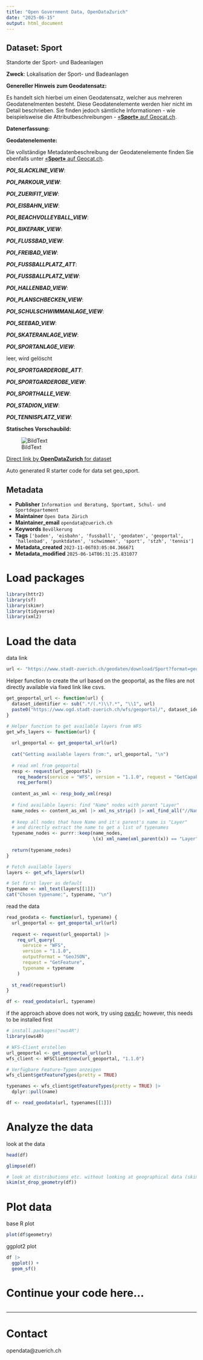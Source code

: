 ```yaml
---
title: "Open Government Data, OpenDataZurich"
date: "2025-06-15"
output: html_document
---
```


## Dataset: Sport

Standorte der Sport- und Badeanlagen

**Zweck**: Lokalisation der Sport- und Badeanlagen

**Genereller Hinweis zum Geodatensatz:**

Es handelt sich hierbei um einen Geodatensatz, welcher aus mehreren Geodatenelmenten besteht. Diese Geodatenelemente werden hier nicht im Detail beschrieben. Sie finden jedoch sämtliche Informationen - wie beispielsweise die Attributbeschreibungen - [«**Sport»** auf Geocat.ch](https://www.geocat.ch/geonetwork/srv/ger/catalog.search#/metadata/e85d72e5-ab4e-459a-9100-4a84195ddd57).
			   

**Datenerfassung:**




**Geodatenelemente:**

Die vollständige Metadatenbeschreibung der Geodatenelemente finden Sie ebenfalls unter [«**Sport»** auf Geocat.ch](https://www.geocat.ch/geonetwork/srv/ger/md.viewer#/full_view/e85d72e5-ab4e-459a-9100-4a84195ddd57).

***POI_SLACKLINE_VIEW***: 




***POI_PARKOUR_VIEW***: 




***POI_ZUERIFIT_VIEW***: 




***POI_EISBAHN_VIEW***: 




***POI_BEACHVOLLEYBALL_VIEW***: 




***POI_BIKEPARK_VIEW***: 




***POI_FLUSSBAD_VIEW***: 




***POI_FREIBAD_VIEW***: 




***POI_FUSSBALLPLATZ_ATT***: 




***POI_FUSSBALLPLATZ_VIEW***: 




***POI_HALLENBAD_VIEW***: 




***POI_PLANSCHBECKEN_VIEW***: 




***POI_SCHULSCHWIMMANLAGE_VIEW***: 




***POI_SEEBAD_VIEW***: 




***POI_SKATERANLAGE_VIEW***: 




***POI_SPORTANLAGE_VIEW***: 

leer, wird gelöscht


***POI_SPORTGARDEROBE_ATT***: 




***POI_SPORTGARDEROBE_VIEW***: 




***POI_SPORTHALLE_VIEW***: 




***POI_STADION_VIEW***: 




***POI_TENNISPLATZ_VIEW***: 






**Statisches Vorschaubild:**

![BildText](https://www.gis.stadt-zuerich.ch/zueriplan_docs/geocat/e85d72e5-ab4e-459a-9100-4a84195ddd57.png)



[Direct link by **OpenDataZurich** for dataset](https://data.stadt-zuerich.ch/dataset/geo_sport)

Auto generated R starter code for data set geo_sport.

## Metadata

- **Publisher** `Information und Beratung, Sportamt, Schul- und Sportdepartement`
- **Maintainer** `Open Data Zürich`
- **Maintainer_email** `opendata@zuerich.ch`
- **Keywords** `Bevölk­erung`
- **Tags** `['baden', 'eisbahn', 'fussball', 'geodaten', 'geoportal', 'hallenbad', 'punktdaten', 'schwimmen', 'sport', 'stzh', 'tennis']`
- **Metadata_created** `2023-11-06T03:05:04.366671`
- **Metadata_modified** `2025-06-14T06:31:25.831077`


# Load packages

```r
library(httr2)
library(sf)
library(skimr)
library(tidyverse)
library(xml2)
```

# Load the data

data link
```r
url <- "https://www.stadt-zuerich.ch/geodaten/download/Sport?format=geojson_link"
```


Helper function to create the url based on the geoportal, as the files are not directly available via fixed link like csvs.
```r
get_geoportal_url <- function(url) {
  dataset_identifier <- sub(".*/(.*)\\?.*", "\\1", url)
  paste0("https://www.ogd.stadt-zuerich.ch/wfs/geoportal/", dataset_identifier)
}
```

```r
# Helper function to get available layers from WFS
get_wfs_layers <- function(url) {
  
  url_geoportal <- get_geoportal_url(url)
  
  cat("Getting available layers from:", url_geoportal, "\n")
  
  # read xml from geoportal
  resp <- request(url_geoportal) |> 
    req_headers(service = "WFS", version = "1.1.0", request = "GetCapabilities") |> 
    req_perform()
  
  content_as_xml <- resp_body_xml(resp)
  
  # find available layers: find "Name" nodes with parent "Layer"
  name_nodes <- content_as_xml |> xml_ns_strip() |> xml_find_all("//Name")
  
  # keep all nodes that have Name and it's parent's name is "Layer"
  # and directly extract the name to get a list of typenames
  typename_nodes <- purrr::keep(name_nodes,
                                \(x) xml_name(xml_parent(x)) == "Layer")
  
  return(typename_nodes)
}

# Fetch available layers
layers <- get_wfs_layers(url)

# Set first layer as default
typename <- xml_text(layers[[1]])
cat("Chosen typename:", typename, "\n")
```

read the data
```r
read_geodata <- function(url, typename) {
  url_geoportal <- get_geoportal_url(url)
  
  request <- request(url_geoportal) |>
    req_url_query(
      service = "WFS",
      version = "1.1.0",
      outputFormat = "GeoJSON",
      request = "GetFeature",
      typename = typename
    )
  
  st_read(request$url)
}

df <- read_geodata(url, typename)
```

if the approach above does not work, try using [ows4r](https://eblondel.github.io/ows4R/); however, this needs to be installed first
```r
# install.packages("ows4R")
library(ows4R)

# WFS-Client erstellen
url_geoportal <- get_geoportal_url(url)
wfs_client <- WFSClient$new(url_geoportal, "1.1.0")

# Verfügbare Feature-Typen anzeigen
wfs_client$getFeatureTypes(pretty = TRUE)

typenames <- wfs_client$getFeatureTypes(pretty = TRUE) |> 
  dplyr::pull(name)

df <- read_geodata(url, typenames[[1]])
```

# Analyze the data

look at the data
```r
head(df)
```

```r
glimpse(df)
```

```r
# look at distributions etc. without looking at geographical data (skim cannot deal with geometries)
skim(st_drop_geometry(df))
```

# Plot data

base R plot
```r
plot(df$geometry)
```

ggplot2 plot
```r
df |>
  ggplot() +
  geom_sf()
```

# Continue your code here...

```r

```

------------------------------------------------------------------------

# Contact

opendata@zuerich.ch
